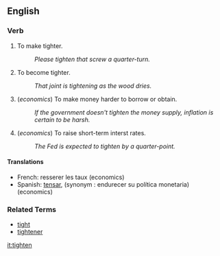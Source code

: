 ==English==

===Verb===
# To make tighter.
#: ''Please tighten that screw a quarter-turn.''
# To become tighter.
#: ''That joint is tightening as the wood dries.''
#(''economics'') To make money harder to borrow or obtain.
#: ''If the government doesn't tighten the money supply, inflation is certain to be harsh.''
#(''economics'') To raise short-term interst rates.
#: ''The Fed is expected to tighten by a quarter-point.''

====Translations====
*French: resserer les taux (economics)
*Spanish: [[tensar]], (synonym : endurecer su política monetaria) (economics)

===Related Terms===
*[[tight]]
*[[tightener]]

[[it:tighten]]